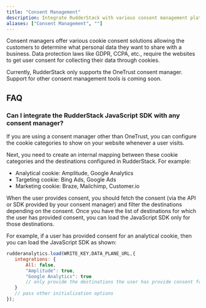 ```yaml
---
title: "Consent Management"
description: Integrate RudderStack with various consent management platforms.
aliases: ["Consent Management", ""]
---
```


Consent managers offer various cookie consent solutions allowing the customers to determine what personal data they want to share with a business. Data protection laws like GDPR, CCPA, etc., require the websites to get user consent for collecting their data through cookies.

<div class="infoBlock">
Currently, RudderStack only supports the <Link to="/sources/event-streams/sdks/consent-management/onetrust/">OneTrust consent manager</Link>. Support for other consent management tools is coming soon.
</div>

## FAQ

### Can I integrate the RudderStack JavaScript SDK with any consent manager?

If you are using a consent manager other than <Link to="/sources/event-streams/sdks/consent-management/onetrust/">OneTrust</Link>, you can configure the cookie categories to show on your website whenever a user visits.

Next, you need to create an internal mapping between these cookie categories and the destinations configured in RudderStack. For example:

- Analytical cookie: Amplitude, Google Analytics
- Targeting cookie: Bing Ads, Google Ads
- Marketing cookie: Braze, Mailchimp, Customer.io

When the user provides consent, you should fetch the consent (via the API or SDK provided by your consent manager) and filter the destinations depending on the consent. Once you have the list of destinations for which the user has provided consent, you can load the JavaScript SDK only for those destinations.

For example, if a user has provided consent for an analytical cookie, then you can load the JavaScript SDK as shown:

```javascript
rudderanalytics.load(WRITE_KEY,DATA_PLANE_URL,{
   integrations: {
       All: false,
       "Amplitude": true,
       "Google Analytics": true
       // only provide the destinations the user has provide consent for
   }
   // pass other initialization options
});
```